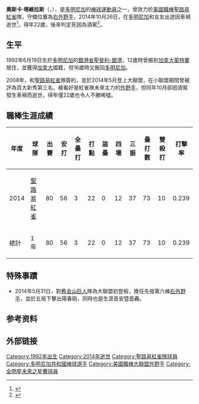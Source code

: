 {{Infobox baseball biography
| name       = 奧斯卡·塔維拉斯<br>Oscar Taveras
| image      = Oscart2014.jpg
| image_size = 250px
| caption    = 塔維拉斯2014年賽季於聖路易紅雀隊
| position   = 右外野手
| birth_date ={{birth date|1992|6|19}}<BR>{{DOM}}[[銀港省|銀港省]][[聖斐利-銀港|聖斐利-銀港]]
| death_place= {{death date and age|2014|10|26|1992|6|19}}<BR>{{DOM}}[[銀港省|銀港省]][[聖斐利-銀港|聖斐利-銀港]]
| bats       = 左
| throws     = 左
| debutdate  = 5月31日
| debutyear  = 2014年
| debutteam  = 聖路易紅雀
| finaldate  = 9月28日
| finalyear  = 2014年
| finalteam  = 聖路易紅雀
| stat1label = [[打擊率|打擊率]]
| stat1value = .239
| stat2label = [[全壘打|全壘打]]
| stat2value = 3
| stat3label = [[打點|打點]]
| stat3value = 22
| teams      = <nowiki></nowiki>
* [[聖路易紅雀|聖路易紅雀]] ({{by|2014}})
}}

'''奧斯卡·塔維拉斯'''（{{lang-en|Oscar Taveras}}，{{bd|1992年|6月19日|2014年|10月26日|c=Taveras, Oscar}}），是[[多明尼加|多明尼加]]的[[棒球|棒球]][[運動員|運動員]]之一，曾效力於[[美國職棒|美國職棒]][[聖路易紅雀|聖路易紅雀]]隊，守備位置為[[右外野手|右外野手]]，2014年10月26日，在[[多明尼加|多明尼加]]和女友出遊因車禍逝世<ref>{{cite news |author=[[陳穎_(作家)|陳穎]] |date=2014-10-27 |title=紅雀新秀Oscar Taveras車禍過世 |url=https://www.sportsv.net/articles/3203 |newspaper=運動視界 |accessdate=2020-10-16 |archive-date=2015-03-02 |archive-url=https://web.archive.org/web/20150302034935/http://www.sportsv.net/articles/3203 |dead-url=no }}</ref>，得年22歲，後來判定死因為酒駕<ref>{{cite news |date=2014-11-13 |title=
MLB／紅雀超級新秀身亡死因竟是酒駕 |url=https://sports.ettoday.net/news/425549 |newspaper=[[ETtoday新聞雲|ETtoday新聞雲]] }}</ref>。

==生平==
1992年6月19日生於[[多明尼加|多明尼加]]的[[銀港省|銀港省]][[聖斐利-銀港|聖斐利-銀港]]，12歲時曾搬到[[加拿大|加拿大]][[蒙特婁|蒙特婁]]居住，並獲得[[加拿大|加拿大]]國籍，但16歲時又搬回[[多明尼加|多明尼加]]。

2008年，和[[聖路易紅雀|聖路易紅雀]]隊簽約，並於2014年5月登上大聯盟，在小聯盟期間曾被評為百大新秀第三名，被看好是紅雀隊未來主力的[[外野手|外野手]]，但同年10月卻因酒駕發生車禍而逝世，得年僅22歲也令人不勝唏噓。

==職棒生涯成績==
{| border="1" width="800PX"
|- align=middle
!年度!!球隊!!出賽!!安打!!全壘打!!打點!!盜壘!!四壞!!三振!!壘打數!!雙殺打!!打擊率
|- align=middle
|2014||[[聖路易紅雀|聖路易紅雀]]||80||56||3||22||0||12||37||73||10||0.239
|- align=middle style="color:#FFFFFF; background-color:#ba0c2f"
!總計!!1年!!80||56||3||22||0||12||37||73||10||0.239
|}

==特殊事蹟==
*2014年5月31日，對[[舊金山巨人|舊金山巨人]]隊為大聯盟初登板，擔任先發第六棒[[右外野手|右外野手]]，並於五局下擊出陽春砲，同時也是生涯首安暨首轟。

==参考资料==
{{reflist}}

==外部链接==
{{Commons category|Oscar Taveras}}
{{baseballstats |mlb=570805 |espn=31207 |br=t/taveros01 |fangraphs=sa506574 |cube=oscar-taveras |brm=tavera001osc}}
{{DEFAULTSORT:Taveras, Oscar}}
[[Category:1992年出生|Category:1992年出生]]
[[Category:2014年逝世|Category:2014年逝世]]
[[Category:聖路易紅雀隊球員|Category:聖路易紅雀隊球員]]
[[Category:多明尼加共和國棒球選手|Category:多明尼加共和國棒球選手]]
[[Category:美國職棒大聯盟外野手|Category:美國職棒大聯盟外野手]]
[[Category:全明星未來之星賽球員|Category:全明星未來之星賽球員]]
